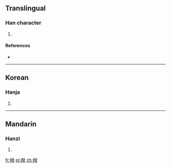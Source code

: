 ==Translingual==

===Han character===
{{Han char|rn=75|rad=木|as=12|sn=16|four=|canj=DNOE}}

# {{defn|Han|sort=木12}}

====References====
* {{Han ref|kx=0552.120|dkj=15508|dj=0941.040|hdz=21297.060|uh=6A43|ud=27203}}

----

==Korean==

===Hanja===
{{ko-hanja|hangeul=벌|eumhun=|rv=beol|mr=pŏl|y=pel}}

# {{defn|lang=ko|sort=木12}}

----

==Mandarin==

===Hanzi===
{{cmn-hanzi|pin=[[fā]] ([[fa1]])|wg=fa<sup>1</sup>}}

# {{defn|lang=cmn|sort=木12}}

[[fr:橃]]
[[pl:橃]]
[[zh:橃]]